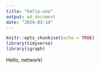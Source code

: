 ```yaml
---
title: "hello-ono"
output: md_document
date: "2024-03-14"
---
```


```r
knitr::opts_chunk$set(echo = TRUE)
library(tidyverse)
library(igraph)
```

Hello, network!

